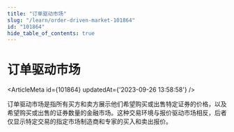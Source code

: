 ```yaml
---
title: "订单驱动市场"
slug: "/learn/order-driven-market-101864"
id: "101864"
hide_table_of_contents: true
---
```



# 订单驱动市场

<ArticleMeta id={101864} updatedAt={'2023-09-26 13:58:58'} />
<div className='border-solid border-b border-t-0 my-4 border-[var(--ifm-color-gray-300)]' />

订单驱动市场是指所有买方和卖方展示他们希望购买或出售特定证券的价格，以及希望购买或出售的证券数量的金融市场。这种交易环境与报价驱动市场相反，后者仅显示特定交易的指定市场制造商和专家的买入和卖出报价。
